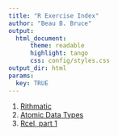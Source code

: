 ```yaml
---
title: "R Exercise Index"
author: "Beau B. Bruce"
output: 
  html_document:
      theme: readable
      highlight: tango
      css: config/styles.css
output_dir: html
params:
  key: TRUE
---
```


1. [Rithmatic](rithmatic.html)
1. [Atomic Data Types](atomic.html)
1. [Rcel, part 1](rcel1.html)